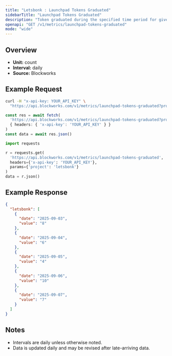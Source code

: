 ```yaml
---
title: "Letsbonk : Launchpad Tokens Graduated"
sidebarTitle: "Launchpad Tokens Graduated"
description: "Token graduated during the specified time period for given launchpad."
openapi: "GET /v1/metrics/launchpad-tokens-graduated"
mode: "wide"
---
```


## Overview

- **Unit:** count
- **Interval:** daily
- **Source:** Blockworks

## Example Request

<CodeGroup>

```bash cURL
curl -H "x-api-key: YOUR_API_KEY" \
  "https://api.blockworks.com/v1/metrics/launchpad-tokens-graduated?project=letsbonk"
```

```typescript TypeScript
const res = await fetch(
  'https://api.blockworks.com/v1/metrics/launchpad-tokens-graduated?project=letsbonk',
  { headers: { 'x-api-key': 'YOUR_API_KEY' } }
)
const data = await res.json()
```

```python Python
import requests

r = requests.get(
  'https://api.blockworks.com/v1/metrics/launchpad-tokens-graduated',
  headers={'x-api-key': 'YOUR_API_KEY'},
  params={'project': 'letsbonk'}
)
data = r.json()
```

</CodeGroup>

## Example Response

```json
{
  "letsbonk": [
    {
      "date": "2025-09-03",
      "value": "8"
    },
    {
      "date": "2025-09-04",
      "value": "6"
    },
    {
      "date": "2025-09-05",
      "value": "4"
    },
    {
      "date": "2025-09-06",
      "value": "10"
    },
    {
      "date": "2025-09-07",
      "value": "7"
    }
  ]
}
```

## Notes
- Intervals are daily unless otherwise noted.
- Data is updated daily and may be revised after late-arriving data.
